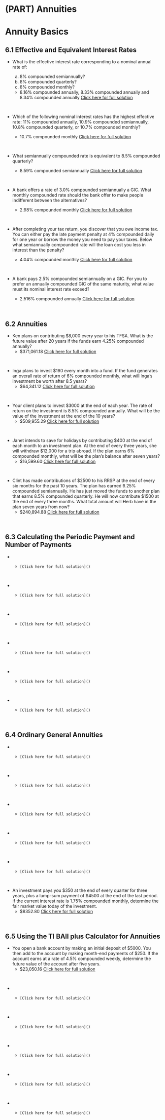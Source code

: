 # (PART) Annuities {-}

#  Annuity Basics

##  6.1  Effective and Equivalent Interest Rates {-}

*  What is the effective interest rate corresponding to a nominal annual rate of:

    a. 8% compounded semiannually?
    b. 8% compounded quarterly?
    c. 8% compounded monthly?

    *   8.16% compounded annually, 8.33% compounded annually and 8.34% compounded annually  [Click here for full solution]()
<p>&nbsp;</p>


*  Which of the following nominal interest rates has the highest effective rate: 11% compounded annually, 10.9% compounded semiannually, 10.8% compounded quarterly, or 10.7% compounded monthly?
    *  10.7% compounded monthly   [Click here for full solution]()     
<p>&nbsp;</p>


*  What semiannually compounded rate is equivalent to 8.5% compounded quarterly?
    *   8.59% compounded semiannually  [Click here for full solution]()
<p>&nbsp;</p>


*  A bank offers a rate of 3.0% compounded semiannually a GIC. What monthly
compounded rate should the bank offer to make people indifferent between the alternatives?
    *   2.98% compounded monthly  [Click here for full solution]()
<p>&nbsp;</p>


*  After completing your tax return, you discover that you owe income tax. You can either pay the late payment penalty at 4% compounded daily for one year or borrow the money you need to pay your taxes. Below what semiannually compounded rate will the loan cost you less in interest than the penalty?
    *  4.04% compounded monthly   [Click here for full solution]()
<p>&nbsp;</p>




*  A bank pays 2.5% compounded semiannually on a GIC. For you to prefer an annually compounded GIC of the same maturity, what value must its nominal
interest rate exceed?
    *   2.516% compounded annually  [Click here for full solution]()
<p>&nbsp;</p>


##  6.2  Annuities {-}

*  Ken plans on contributing $8,000 every year to his TFSA. What is the future value after 20 years if the funds earn 4.25% compounded annually?
    *   \$371,061.18  [Click here for full solution]()
<p>&nbsp;</p>


*  Inga plans to invest $190 every month into a fund. If the fund generates an overall rate of return of 6% compounded monthly, what will Inga's investment be worth after 8.5 years?
    *   $64,341.12  [Click here for full solution]()
<p>&nbsp;</p>


*  Your client plans to invest $3000 at the end of each year. The rate of return on the investment is 8.5% compounded annually. What will be the value of the investment at the end of the 10 years?
    *  $509,955.29   [Click here for full solution]()
<p>&nbsp;</p>


*  Janet intends to save for holidays by contributing $400 at the end
of each month to an investment plan. At the end of every three years, she will withdraw $12,000 for a trip abroad. If the plan earns 6% compounded monthly, what will be the plan’s balance after seven years?
    *  $16,599.60   [Click here for full solution]()
<p>&nbsp;</p>


*  Clint has made contributions of \$2500 to his RRSP at the end of every six months for the past 10 years. The plan has earned 9.25% compounded semiannually. He has just moved the funds to another plan that earns 8.5% compounded quarterly. He will now contribute \$1500 at the end of every three months. What total amount will Herb have in the plan seven years
from now?
    *  $240,894.88    [Click here for full solution]()
<p>&nbsp;</p>




##  6.3  Calculating the Periodic Payment and Number of Payments {-}

*  
    *     [Click here for full solution]()
<p>&nbsp;</p>


*  
    *     [Click here for full solution]()
<p>&nbsp;</p>


*  
    *     [Click here for full solution]()
<p>&nbsp;</p>


*  
    *     [Click here for full solution]()
<p>&nbsp;</p>


*  
    *     [Click here for full solution]()
<p>&nbsp;</p>


*  
    *     [Click here for full solution]()
<p>&nbsp;</p>

##  6.4  Ordinary General Annuities {-}

*  
    *     [Click here for full solution]()
<p>&nbsp;</p>


*  
    *     [Click here for full solution]()
<p>&nbsp;</p>


*  
    *     [Click here for full solution]()
<p>&nbsp;</p>


*  
    *     [Click here for full solution]()
<p>&nbsp;</p>


*  
    *     [Click here for full solution]()
<p>&nbsp;</p>


*  An investment pays you \$350 at the end of every quarter for three years, plus a lump-sum payment of \$4500 at the end of the last period.  If the current interest rate is 1.75% compounded monthly, determine the fair market value today of the investment.
    *  $8352.80   [Click here for full solution]()
<p>&nbsp;</p>


##  6.5  Using the TI BAII plus Calculator for Annuities {-}

*  You open a bank account by making an initial deposit of \$5000.  You then add to the account by making month-end payments of \$250.  If the account earns at a rate of 4.5% compounded weekly, determine the future value of the account after five years.
    *  $23,050.16   [Click here for full solution]()
<p>&nbsp;</p>


*  
    *     [Click here for full solution]()
<p>&nbsp;</p>


*  
    *     [Click here for full solution]()
<p>&nbsp;</p>


*  
    *     [Click here for full solution]()
<p>&nbsp;</p>


*  
    *     [Click here for full solution]()
<p>&nbsp;</p>


*  
    *     [Click here for full solution]()
<p>&nbsp;</p>

